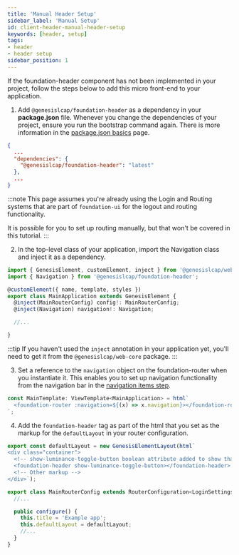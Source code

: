 ```yaml
---
title: 'Manual Header Setup'
sidebar_label: 'Manual Setup'
id: client-header-manual-header-setup
keywords: [header, setup]
tags:
- header
- header setup
sidebar_position: 1
---
```


If the foundation-header component has not been implemented in your project, follow the steps below to add this micro front-end to your application.

1. Add `@genesislcap/foundation-header` as a dependency in your **package.json** file. Whenever you change the dependencies of your project, ensure you run the bootstrap command again. There is more information in the [package.json basics](https://learn.genesis.global/secure/web/basics/package-json-basics/) page.

```json
{
  ...
  "dependencies": {
    "@genesislcap/foundation-header": "latest"
  },
  ...
}
```

:::note
This page assumes you're already using the Login and Routing systems that are part of `foundation-ui` for the logout and routing functionality.

It is possible for you to set up routing manually, but that won't be covered in this tutorial.
:::

2. In the top-level class of your application, import the Navigation class and inject it as a dependency.

```javascript {1,6}
import { GenesisElement, customElement, inject } from '@genesislcap/web-core';
import { Navigation } from '@genesislcap/foundation-header';

@customElement({ name, template, styles })
export class MainApplication extends GenesisElement {
  @inject(MainRouterConfig) config!: MainRouterConfig;
  @inject(Navigation) navigation!: Navigation;

  //...

}
```

:::tip
If you haven't used the `inject` annotation in your application yet, you'll need to get it from the `@genesislcap/web-core` package.
:::

3. Set a reference to the `navigation` object on the foundation-router when you instantiate it. This enables you to set up navigation functionality from the navigation bar in the [navigation items step](#navigation-items).

```javascript
const MainTemplate: ViewTemplate<MainApplication> = html`
  <foundation-router :navigation=${(x) => x.navigation}></foundation-router>
`;
```

4. Add the `foundation-header` tag as part of the html that you set as the markup for the `defaultLayout` in your router configuration.

```typescript {3}
export const defaultLayout = new GenesisElementLayout(html`
<div class="container">
  <!-- show-luminance-toggle-button boolean attribute added to show that button on the navigation bar -->
  <foundation-header show-luminance-toggle-button></foundation-header>
  <!-- Other markup -->
</div>`);

export class MainRouterConfig extends RouterConfiguration<LoginSettings> {
  //...

  public configure() {
    this.title = 'Example app';
    this.defaultLayout = defaultLayout;
    //...
  }
}
```
